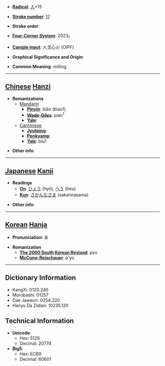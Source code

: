 * '''[[Wiktionary:Chinese radical index| Radical]]''': [[Wiktionary:Chinese radical index 人|人]]+15

* '''[[Wiktionary:Chinese total strokes index|Stroke number]]''': [[Wiktionary:Chinese total strokes index 17|17]]

* '''Stroke order''': 

* '''[[Wiktionary:Chinese four corner index|Four-Corner System]]''': 2023<sub>1</sub>

* '''[[Wiktionary:Chinese Cangjie index|Cangjie input]]''': 人戈心火 (OIPF)

* '''Graphical Significance and Origin''': 

* '''Common Meaning''': milling

----

== [[Chinese]] [[Hanzi]] ==

* '''Romanizations'''
** [[Mandarin]]
*** '''[[Pinyin]]''': biāo (biao1)
*** '''[[Wade-Giles]]''': piao<sup>1</sup>
*** '''[[Yale]]''': 
**[[Cantonese]]
***'''[[Jyutping]]''':
***'''[[Penkyamp]]''': 
***'''[[Yale]]''': biu1

* '''Other info''': 

----

== [[Japanese]] [[Kanji]] ==

* '''Readings'''
** '''[[On]]''': [[ひょう]] (hyō), [[へう]] (heu)
** '''[[Kun]]''': [[さかんなさま]] (sakannasama)

* '''Other info''':  

----

== [[Korean]] [[Hanja]] ==

* '''Pronunciation''': 표

* '''Romanization'''
** '''[[The 2000 South Korean Revised Romanization|The 2000 South Korean Revised]]''': pyo
** '''[[McCune-Reischauer]]''': p'yo

----

== Dictionary Information ==

* KangXi: 0120.240
* Morobashi: 01257
* Dae Jaweon: 0254.220
* Hanyu Da Zidian: 10235.120

== Technical Information ==

* '''Unicode''':
** Hex: 5126
** Decimal: 20774
* '''Big5''':
** Hex: ECB9
** Decimal: 60601